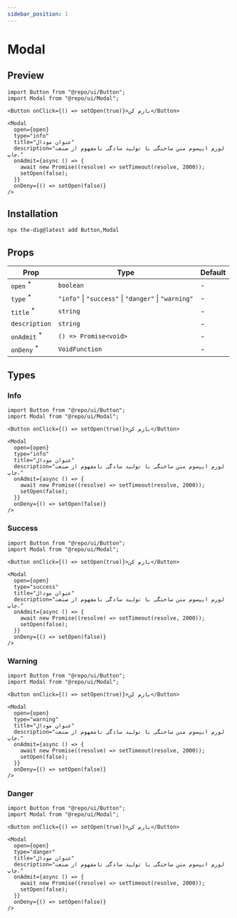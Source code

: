 ```yaml
---
sidebar_position: 1
---
```


# Modal

## Preview


<Container>
  <ModalPreview type="info" />
</Container>

```tsx
import Button from "@repo/ui/Button";
import Modal from "@repo/ui/Modal";

<Button onClick={() => setOpen(true)}>بازم کن</Button>

<Modal
  open={open}
  type="info"
  title="عنوان مودال"
  description="لورم ایپسوم متن ساختگی با تولید سادگی نامفهوم از صنعت چاپ."
  onAdmit={async () => {
    await new Promise((resolve) => setTimeout(resolve, 2000));
    setOpen(false);
  }}
  onDeny={() => setOpen(false)}
/>
```

## Installation

```bash
npx the-dig@latest add Button,Modal
```

## Props

| Prop                                                           | Type                                                 | Default |
| -------------------------------------------------------------- | ---------------------------------------------------- | ------- |
| `open` <sup className="text-red-600 text-caption2">\*</sup>    | `boolean`                                            | -       |
| `type` <sup className="text-red-600 text-caption2">\*</sup>    | `"info"` \| `"success"` \| `"danger"` \| `"warning"` | -       |
| `title` <sup className="text-red-600 text-caption2">\*</sup>   | `string`                                             | -       |
| `description`                                                  | `string`                                             | -       |
| `onAdmit` <sup className="text-red-600 text-caption2">\*</sup> | `() => Promise<void>`                                | -       |
| `onDeny` <sup className="text-red-600 text-caption2">\*</sup>  | `VoidFunction`                                       | -       |

## Types

### Info

<Container>
  <ModalPreview type="info" />
</Container>

```tsx
import Button from "@repo/ui/Button";
import Modal from "@repo/ui/Modal";

<Button onClick={() => setOpen(true)}>بازم کن</Button>

<Modal
  open={open}
  type="info"
  title="عنوان مودال"
  description="لورم ایپسوم متن ساختگی با تولید سادگی نامفهوم از صنعت چاپ."
  onAdmit={async () => {
    await new Promise((resolve) => setTimeout(resolve, 2000));
    setOpen(false);
  }}
  onDeny={() => setOpen(false)}
/>
```

### Success

<Container>
  <ModalPreview type="success" />
</Container>

```tsx
import Button from "@repo/ui/Button";
import Modal from "@repo/ui/Modal";

<Button onClick={() => setOpen(true)}>بازم کن</Button>

<Modal
  open={open}
  type="success"
  title="عنوان مودال"
  description="لورم ایپسوم متن ساختگی با تولید سادگی نامفهوم از صنعت چاپ."
  onAdmit={async () => {
    await new Promise((resolve) => setTimeout(resolve, 2000));
    setOpen(false);
  }}
  onDeny={() => setOpen(false)}
/>
```

### Warning

<Container>
  <ModalPreview type="warning" />
</Container>

```tsx
import Button from "@repo/ui/Button";
import Modal from "@repo/ui/Modal";

<Button onClick={() => setOpen(true)}>بازم کن</Button>

<Modal
  open={open}
  type="warning"
  title="عنوان مودال"
  description="لورم ایپسوم متن ساختگی با تولید سادگی نامفهوم از صنعت چاپ."
  onAdmit={async () => {
    await new Promise((resolve) => setTimeout(resolve, 2000));
    setOpen(false);
  }}
  onDeny={() => setOpen(false)}
/>
```

### Danger

<Container>
  <ModalPreview type="danger" />
</Container>

```tsx
import Button from "@repo/ui/Button";
import Modal from "@repo/ui/Modal";

<Button onClick={() => setOpen(true)}>بازم کن</Button>

<Modal
  open={open}
  type="danger"
  title="عنوان مودال"
  description="لورم ایپسوم متن ساختگی با تولید سادگی نامفهوم از صنعت چاپ."
  onAdmit={async () => {
    await new Promise((resolve) => setTimeout(resolve, 2000));
    setOpen(false);
  }}
  onDeny={() => setOpen(false)}
/>
```
